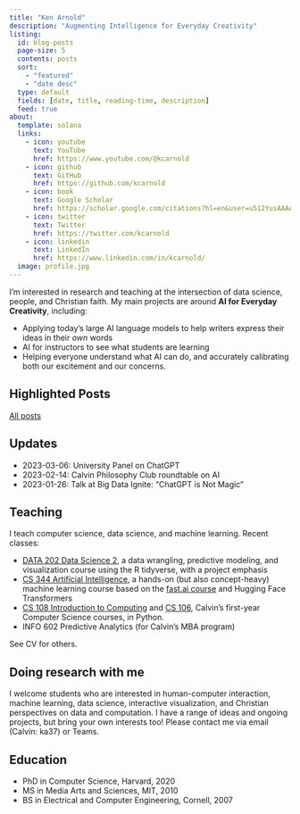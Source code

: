 ```yaml
---
title: "Ken Arnold"
description: "Augmenting Intelligence for Everyday Creativity"
listing:
  id: blog-posts
  page-size: 5
  contents: posts
  sort:
    - "featured"
    - "date desc"
  type: default
  fields: [date, title, reading-time, description]
  feed: true
about:
  template: solana
  links:
    - icon: youtube
      text: YouTube
      href: https://www.youtube.com/@kcarnold
    - icon: github
      text: GitHub
      href: https://github.com/kcarnold
    - icon: book
      text: Google Scholar
      href: https://scholar.google.com/citations?hl=en&user=u512YusAAAAJ&view_op=list_works&sortby=pubdate
    - icon: twitter
      text: Twitter
      href: https://twitter.com/kcarnold
    - icon: linkedin
      text: LinkedIn
      href: https://www.linkedin.com/in/kcarnold/
  image: profile.jpg
---
```


I'm interested in research and teaching at the intersection of data science, people, and Christian faith. My main projects are around **AI for Everyday Creativity**, including:

- Applying today's large AI language models to help writers express their ideas in their *own* words
- AI for instructors to see what students are learning
- Helping everyone understand what AI can do, and accurately calibrating both our excitement and our concerns.

## Highlighted Posts

:::{#blog-posts}
:::

[All posts](/posts/)

## Updates

- 2023-03-06: University Panel on ChatGPT
- 2023-02-14: Calvin Philosophy Club roundtable on AI
- 2023-01-26: Talk at Big Data Ignite: "ChatGPT is Not Magic"

## Teaching

I teach computer science, data science, and machine learning. Recent classes:

- [DATA 202 Data Science 2](https://cs.calvin.edu/courses/data/202/), a data wrangling, predictive modeling, and visualization course using the R tidyverse, with a project emphasis
- [CS 344 Artificial Intelligence](https://cs.calvin.edu/courses/cs/344/), a hands-on (but also concept-heavy) machine learning course based on the [fast.ai course](https://course.fast.ai/) and Hugging Face Transformers
- [CS 108 Introduction to Computing](https://cs.calvin.edu/courses/cs/108/) and [CS 106](https://cs.calvin.edu/courses/cs/106/), Calvin's first-year Computer Science courses, in Python.
- INFO 602 Predictive Analytics (for Calvin's MBA program)

See CV for others.

## Doing research with me

I welcome students who are interested in human-computer interaction, machine learning, data science, interactive visualization, and Christian perspectives on data and computation. I have a range of ideas and ongoing projects, but bring your own interests too! Please contact me via email (Calvin: ka37) or Teams.


## Education

- PhD in Computer Science, Harvard, 2020
- MS in Media Arts and Sciences, MIT, 2010
- BS in Electrical and Computer Engineering, Cornell, 2007


